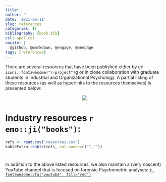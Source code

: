 ```yaml
---
title: 
author: ''
date: '2021-06-11'
slug: references
categories: []
bibliography: [book.bib]
csl: apa7.csl
nocite: |
  @github, @markdown, @engage, @onepage
tags: [references]
---
```


There are several resources that have been published either by e`r icons::fontawesome("r-project")`g or in close collaboration with graduate students in Industrial and Organizational Psychology. A partial listing of these resources (as well as hyperlinks to the resources themselves) is presented below:

<p align="center">
![](https://media.giphy.com/media/atcqQ5PuX41J6/giphy.gif)
</p>

# Industry resources `r emo::ji("books")`:{-}

```r

refs <- read.csv("resources.csv")
kableExtra::kable(refs, col.names=c("",""))

```

<div id="refs"></div>

# {-} 

In addition to the above listed resources, we also maintain a (very nascent) YouTube channel that is focused on forensic Psychometric analyses: [`r fontawesome::fa("youtube", fill="red")`](https://www.youtube.com/@forensicpsychometrics8300)